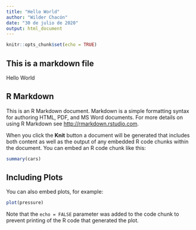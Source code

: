 ```yaml
---
title: "Hello World"
author: "Wilder Chacón"
date: "30 de julio de 2020"
output: html_document
---
```


```r
knitr::opts_chunk$set(echo = TRUE)
```

## This is a markdown file 

Hello World

## R Markdown

This is an R Markdown document. Markdown is a simple formatting syntax for authoring HTML, PDF, and MS Word documents. For more details on using R Markdown see <http://rmarkdown.rstudio.com>.

When you click the **Knit** button a document will be generated that includes both content as well as the output of any embedded R code chunks within the document. You can embed an R code chunk like this:

```r
summary(cars)
```

## Including Plots

You can also embed plots, for example:

```r
plot(pressure)
```

Note that the `echo = FALSE` parameter was added to the code chunk to prevent printing of the R code that generated the plot.
